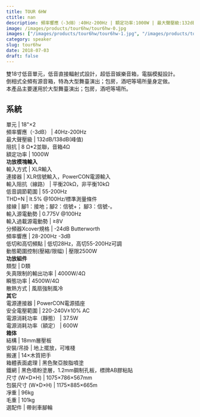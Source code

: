 ```yaml
---
title: TOUR 6HW
ctitle: nan
description: 頻率響應（-3dB）:40Hz-200Hz | 額定功率:1000W | 最大聲壓級:132dB/138dB(峰值)
image: /images/products/tour6hw/tour6hw-0.jpg
images: ["/images/products/tour6hw/tour6hw-1.jpg", "/images/products/tour6hw/tour6hw-2.jpg", "/images/products/tour6hw/tour6hw-3.jpg", "/images/products/tour6hw/tour6hw-4.jpg", "/images/products/tour6hw/tour6hw-5.jpg", "/images/products/tour6hw/tour6hw-6.jpg"]
category: speaker
slug: tour6hw
date: 2018-07-03
draft: false
---
```


雙18寸低音單元，低音直接輻射式設計，超低音娛樂音箱，電腦模擬設計。  
倒相式全頻有源音箱，特為大型舞臺演出；包房，酒吧等場所量身定做。  
本產品主要運用於大型舞臺演出；包房，酒吧等場所。  
  
  
**系統**  
---  
單元  |  18"×2   
頻率響應（-3dB）  |  40Hz-200Hz   
最大聲壓級  |  132dB/138dB(峰值)   
阻抗  |  8 Ω*2並聯，音箱4Ω   
額定功率  |  1000W   
**功放模塊輸入**  
輸入方式  |  XLR輸入   
連接器  |  XLR信號輸入，PowerCON電源輸入   
輸入阻抗（線路）  |  平衡20kΩ，非平衡10kΩ   
低音調節範圍  |  55-200Hz   
THD+N  |  lt.5% @100Hz/標準測量條件   
接線  |  腳1：接地；腳2：信號+； 腳3：信號-。   
輸入源電動勢  |  0.775V @100Hz   
輸入過載源電動勢  |  ≥8V   
分頻器Xcover規格  |  -24dB Butterworth   
頻率響應  |  28-200Hz -3dB   
低切和高切頻點  |  低切28Hz，高切55-200Hz可調   
動態範圍控制(壓縮/限幅)  |  壓限2500W   
**功放組件**  
類型  |  D類   
失真限制的輸出功率  |  4000W/4Ω   
瞬態功率  |  4500W/4Ω   
散熱方式  |  風扇強制風冷   
**其它**  
電源連接器  |  PowerCON電源插座   
安全電壓範圍  |  220-240V±10%  AC   
電源消耗功率（靜態）  |  37.5W   
電源消耗功率（額定）  |  600W   
**箱体**  
結構  |  18mm層壓板   
安裝/吊掛  |  地上擺放，可堆棧   
搬運  |  14×木質把手   
箱體表面處理  |  黑色聚亞胺脂噴塗   
鐵網  |  黑色噴粉塗層，1.2mm鋼制孔板，標牌AB膠粘貼   
尺寸 (W×D×H)  |  1075×786×567mm   
包裝尺寸 (W×D×H)  |  1175×885×665m   
凈重  |  96kg   
毛重  |  101kg   
選配件  |  帶剎車腳輪 


